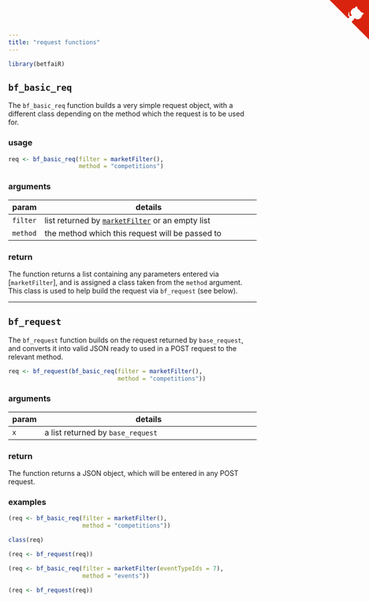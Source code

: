 ```yaml
---
title: "request functions"
---
```


```r
library(betfaiR)
```

## `bf_basic_req`

The `bf_basic_req` function builds a very simple request object, with a different class depending on the method which the request is to be used for.

### usage

```r
req <- bf_basic_req(filter = marketFilter(),
                    method = "competitions")
```

### arguments

param | details
------|-------------------------------------------------------------------------
`filter` | list returned by [`marketFilter`](marketFilter.html) or an empty list
`method` | the method which this request will be passed to

### return

The function returns a list containing any parameters entered via [`marketFilter`], and is assigned a class taken from the `method` argument.  This class is used to help build the request via `bf_request` (see below).

<hr>

## `bf_request`

The `bf_request` function builds on the request returned by `base_request`, and converts it into valid JSON ready to used in a POST request to the relevant method.

```r
req <- bf_request(bf_basic_req(filter = marketFilter(),
                               method = "competitions"))
```

### arguments

param | details
------|-------------------------------------------------------------------------
`x` | a list returned by `base_request`

### return

The function returns a JSON object, which will be entered in any POST request.

### examples

```r
(req <- bf_basic_req(filter = marketFilter(),
                     method = "competitions"))

class(req)

(req <- bf_request(req))

(req <- bf_basic_req(filter = marketFilter(eventTypeIds = 7),
                     method = "events"))

(req <- bf_request(req))
```


<a href="https://github.com/durtal/betfaiR" class="github-corner"><svg width="80" height="80" viewBox="0 0 250 250" style="fill:#d9230f; color:#fcfcfc; position: absolute; top: 0; border: 0; right: 0;"><path d="M0,0 L115,115 L130,115 L142,142 L250,250 L250,0 Z"></path><path d="M128.3,109.0 C113.8,99.7 119.0,89.6 119.0,89.6 C122.0,82.7 120.5,78.6 120.5,78.6 C119.2,72.0 123.4,76.3 123.4,76.3 C127.3,80.9 125.5,87.3 125.5,87.3 C122.9,97.6 130.6,101.9 134.4,103.2" fill="currentColor" style="transform-origin: 130px 106px;" class="octo-arm"></path><path d="M115.0,115.0 C114.9,115.1 118.7,116.5 119.8,115.4 L133.7,101.6 C136.9,99.2 139.9,98.4 142.2,98.6 C133.8,88.0 127.5,74.4 143.8,58.0 C148.5,53.4 154.0,51.2 159.7,51.0 C160.3,49.4 163.2,43.6 171.4,40.1 C171.4,40.1 176.1,42.5 178.8,56.2 C183.1,58.6 187.2,61.8 190.9,65.4 C194.5,69.0 197.7,73.2 200.1,77.6 C213.8,80.2 216.3,84.9 216.3,84.9 C212.7,93.1 206.9,96.0 205.4,96.6 C205.1,102.4 203.0,107.8 198.3,112.5 C181.9,128.9 168.3,122.5 157.7,114.1 C157.9,116.9 156.7,120.9 152.7,124.9 L141.0,136.5 C139.8,137.7 141.6,141.9 141.8,141.8 Z" fill="currentColor" class="octo-body"></path></svg></a><style>.github-corner:hover .octo-arm{animation:octocat-wave 560ms ease-in-out}@keyframes octocat-wave{0%,100%{transform:rotate(0)}20%,60%{transform:rotate(-25deg)}40%,80%{transform:rotate(10deg)}}@media (max-width:500px){.github-corner:hover .octo-arm{animation:none}.github-corner .octo-arm{animation:octocat-wave 560ms ease-in-out}}</style>

